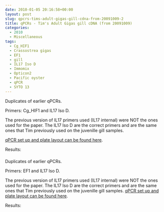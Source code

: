 ```yaml
---
date: 2010-01-05 20:16:58+00:00
layout: post
slug: qpcrs-tims-adult-gigas-gill-cdna-from-20091009-2
title: qPCRs - Tim's Adult Gigas gill cDNA (from 20091009)
categories:
  - 2010
  - Miscellaneous
tags:
  - Cg_HIF1
  - Crassostrea gigas
  - EF1
  - gill
  - IL17 Iso D
  - Immomix
  - Opticon2
  - Pacific oyster
  - qPCR
  - SYTO 13
---
```


Duplicates of earlier qPCRs.

Primers: Cg_HIF1 and IL17 Iso D.

The previous version of IL17 primers used (IL17 internal) were NOT the ones used for the paper. The IL17 Iso D are the correct primers and are the same ones that Tim previously used on the juvenille gill samples.

[qPCR set up and plate layout can be found here](https://eagle.fish.washington.edu/Arabidopsis/Notebook%20Workup%20Files/20100105-02.jpg).

Results:



### 





### 





### 



Duplicates of earlier qPCRs.

Primers: EF1 and IL17 Iso D.

The previous version of IL17 primers used (IL17 internal) were NOT the ones used for the paper. The IL17 Iso D are the correct primers and are the same ones that Tim previously used on the juvenille gill samples. [qPCR set up and plate layout can be found here](https://eagle.fish.washington.edu/Arabidopsis/Notebook%20Workup%20Files/20100105-01.jpg).

Results:
